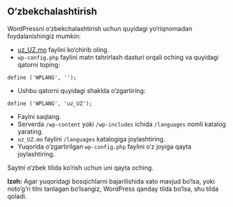 == O&lsquo;zbekchalashtirish ==

WordPressni o‘zbekchalashtirish uchun quyidagi yo‘riqnomadan foydalanishingiz mumkin:
* [http://svn.automattic.com/wordpress-i18n/uz_UZ/trunk/messages/uz_UZ.mo uz_UZ.mo] faylini ko‘chirib oling.
* <tt>wp-config.php</tt> faylini matn tahrirlash dasturi orqali oching va quyidagi qatorni toping:
<pre>define ('WPLANG', '');</pre>
* Ushbu qatorni quyidagi shaklda o‘zgartiring:
<pre>define ('WPLANG', 'uz_UZ');</pre>
* Faylni saqlang.
* Serverda <tt>/wp-content</tt> yoki <tt>/wp-includes</tt> ichida <tt>/languages</tt> nomli katalog yarating.
* <tt>uz_UZ.mo</tt> faylini <tt>/languages</tt> katalogiga joylashtiring.
* Yuqorida o‘zgartirilgan <tt>wp-config.php</tt> faylini o‘z joyiga qayta joylashtiring.

Saytni o‘zbek tilida ko‘rish uchun uni qayta oching.

'''Izoh:''' Agar yuqoridagi bosqichlarni bajarilishida xato mavjud bo‘lsa, yoki noto‘g‘ri tilni tanlagan bo‘lsangiz, WordPress qanday tilda bo‘lsa, shu tilda qoladi.